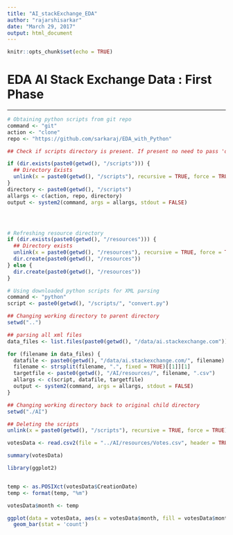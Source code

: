```yaml
---
title: "AI_stackExchange_EDA"
author: "rajarshisarkar"
date: "March 29, 2017"
output: html_document
---
```


```r
knitr::opts_chunk$set(echo = TRUE)
```
# EDA AI Stack Exchange Data : First Phase

***

```r
# Obtaining python scripts from git repo
command <- "git"
action <- "clone"
repo <- "https://github.com/sarkaraj/EDA_with_Python"

## Check if scripts directory is present. If present no need to pass 'directory' param.

if (dir.exists(paste0(getwd(), "/scripts"))) {
  ## Directory Exists
  unlink(x = paste0(getwd(), "/scripts"), recursive = TRUE, force = TRUE)
}
directory <- paste0(getwd(), "/scripts")
allargs <- c(action, repo, directory)
output <- system2(command, args = allargs, stdout = FALSE)




# Refreshing resource directory
if (dir.exists(paste0(getwd(), "/resources"))) {
  ## Directory exists
  unlink(x = paste0(getwd(), "/resources"), recursive = TRUE, force = TRUE)
  dir.create(paste0(getwd(), "/resources"))
} else {
  dir.create(paste0(getwd(), "/resources"))
}

# Using downloaded python scripts for XML parsing 
command <- "python"
script <- paste0(getwd(), "/scripts/", "convert.py")

## Changing working directory to parent directory
setwd("..")

## parsing all xml files
data_files <- list.files(paste0(getwd(), "/data/ai.stackexchange.com"))

for (filename in data_files) {
  datafile <- paste0(getwd(), "/data/ai.stackexchange.com/", filename)
  filename <- strsplit(filename, ".", fixed = TRUE)[[1]][1]
  targetfile <- paste0(getwd(), "/AI/resources/", filename, ".csv")
  allargs <- c(script, datafile, targetfile)
  output <- system2(command, args = allargs, stdout = FALSE)
}

## Changing working directory back to original child directory
setwd("./AI")

## Deleting the scripts
unlink(x = paste0(getwd(), "/scripts"), recursive = TRUE, force = TRUE)
```

```r
votesData <- read.csv2(file = "../AI/resources/Votes.csv", header = TRUE, sep = ",", stringsAsFactors = FALSE)

summary(votesData)

library(ggplot2)


temp <- as.POSIXct(votesData$CreationDate)
temp <- format(temp, "%m")

votesData$month <- temp

ggplot(data = votesData, aes(x = votesData$month, fill = votesData$month)) + 
  geom_bar(stat = 'count')

```